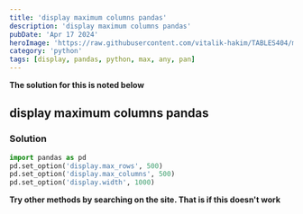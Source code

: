 ---
title: 'display maximum columns pandas'
description: 'display maximum columns pandas'
pubDate: 'Apr 17 2024'
heroImage: 'https://raw.githubusercontent.com/vitalik-hakim/TABLES404/main/error_b/python.jpg'
category: 'python'
tags: [display, pandas, python, max, any, pan]
---

**The solution for this is noted below**

## display maximum columns pandas

### Solution

```python
import pandas as pd
pd.set_option('display.max_rows', 500)
pd.set_option('display.max_columns', 500)
pd.set_option('display.width', 1000)
```
**Try other methods by searching on the site. That is if this doesn't work**
